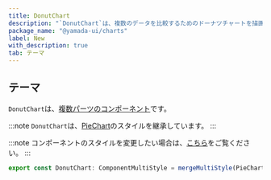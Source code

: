 ```yaml
---
title: DonutChart
description: "`DonutChart`は、複数のデータを比較するためのドーナツチャートを描画するコンポーネントです。"
package_name: "@yamada-ui/charts"
label: New
with_description: true
tab: テーマ
---
```


## テーマ

`DonutChart`は、[複数パーツのコンポーネント](/styled-system/theming/component-styles#複数パーツのコンポーネント)です。

:::note
`DonutChart`は、[PieChart](/components/feedback/pie-chart)のスタイルを継承しています。
:::

:::note
コンポーネントのスタイルを変更したい場合は、[こちら](/styled-system/theming/customize-theme#コンポーネントのスタイルを変更する)をご覧ください。
:::

```ts
export const DonutChart: ComponentMultiStyle = mergeMultiStyle(PieChart)()
```
